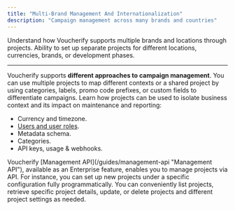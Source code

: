 ```yaml
---
title: "Multi-Brand Management And Internationalization"
description: "Campaign management across many brands and countries"
---
```


<Info>
  Understand how Voucherify supports multiple brands and locations through projects.
</Info>

<Check>
  Ability to set up separate projects for different locations, currencies, brands, or development phases.
</Check>

***

Voucherify supports **different approaches to campaign management**. You can use multiple projects to map different contexts or a shared project by using categories, labels, promo code prefixes, or custom fields to differentiate campaigns. Learn how projects can be used to isolate business context and its impact on maintenance and reporting:

* Currency and timezone.
* [Users and user roles](https://support.voucherify.io/article/40-how-does-the-access-control-work-in-voucherify "User roles and access control").
* Metadata schema.
* Categories.
* API keys, usage & webhooks.

<Info>
  Voucherify [Management API](/guides/management-api "Management API"), available as an Enterprise feature, enables you to manage projects via API. For instance, you can set up new projects under a specific configuration fully programmatically. You can conveniently list projects, retrieve specific project details, update, or delete projects and different project settings as needed.
</Info>
